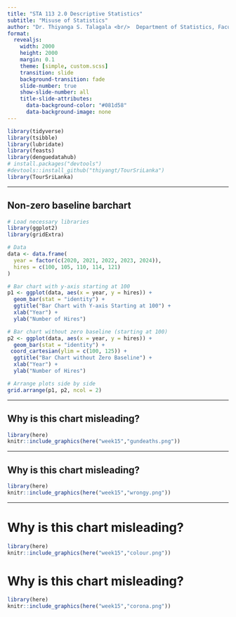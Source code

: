 ```yaml
---
title: "STA 113 2.0 Descriptive Statistics"
subtitle: "Misuse of Statistics"
author: "Dr. Thiyanga S. Talagala <br/>  Department of Statistics, Faculty of Applied Sciences <br/> University of Sri Jayewardenepura, Sri Lanka"
format:
  revealjs:
    width: 2000
    height: 2000
    margin: 0.1
    theme: [simple, custom.scss]
    transition: slide
    background-transition: fade
    slide-number: true
    show-slide-number: all
    title-slide-attributes: 
      data-background-color: "#081d58"
      data-background-image: none
---
```


```r
library(tidyverse)
library(tsibble)
library(lubridate)
library(feasts)
library(denguedatahub)
# install.packages("devtools")
#devtools::install_github("thiyangt/TourSriLanka")
library(TourSriLanka)
```

------------------------------------------------------------------------

## Non-zero baseline barchart

```r
# Load necessary libraries
library(ggplot2)
library(gridExtra)

# Data
data <- data.frame(
  year = factor(c(2020, 2021, 2022, 2023, 2024)),
  hires = c(100, 105, 110, 114, 121)
)

# Bar chart with y-axis starting at 100
p1 <- ggplot(data, aes(x = year, y = hires)) +
  geom_bar(stat = "identity") +
  ggtitle("Bar Chart with Y-axis Starting at 100") +
  xlab("Year") +
  ylab("Number of Hires")

# Bar chart without zero baseline (starting at 100)
p2 <- ggplot(data, aes(x = year, y = hires)) +
  geom_bar(stat = "identity") +
 coord_cartesian(ylim = c(100, 125)) +
  ggtitle("Bar Chart without Zero Baseline") +
  xlab("Year") +
  ylab("Number of Hires")

# Arrange plots side by side
grid.arrange(p1, p2, ncol = 2)

```

------------------------------------------------------------------------

## Why is this chart misleading?

```r
library(here)
knitr::include_graphics(here("week15","gundeaths.png"))
```

<!--inverted y-axis-->

------------------------------------------------------------------------

## Why is this chart misleading?

```r
library(here)
knitr::include_graphics(here("week15","wrongy.png"))
```

<!--See y-axis tick marks-->

------------------------------------------------------------------------

# Why is this chart misleading?

```r
library(here)
knitr::include_graphics(here("week15","colour.png"))
```


# Why is this chart misleading?

```r
library(here)
knitr::include_graphics(here("week15","corona.png"))
```